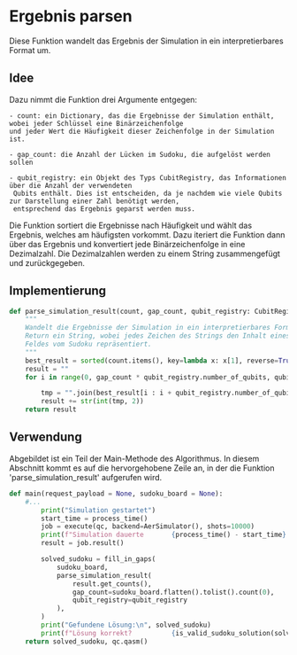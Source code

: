 # Ergebnis parsen
Diese Funktion wandelt das Ergebnis der Simulation in ein interpretierbares Format um.
## Idee
Dazu nimmt die Funktion drei Argumente entgegen:

    - count: ein Dictionary, das die Ergebnisse der Simulation enthält, wobei jeder Schlüssel eine Binärzeichenfolge
    und jeder Wert die Häufigkeit dieser Zeichenfolge in der Simulation ist.

    - gap_count: die Anzahl der Lücken im Sudoku, die aufgelöst werden sollen

    - qubit_registry: ein Objekt des Typs CubitRegistry, das Informationen über die Anzahl der verwendeten
     Qubits enthält. Dies ist entscheiden, da je nachdem wie viele Qubits zur Darstellung einer Zahl benötigt werden,
     entsprechend das Ergebnis geparst werden muss.

Die Funktion sortiert die Ergebnisse nach Häufigkeit und wählt das Ergebnis, welches am häufigsten vorkommt.
Dazu iteriert die Funktion dann über das Ergebnis und konvertiert jede Binärzeichenfolge in eine Dezimalzahl.
Die Dezimalzahlen werden zu einem String zusammengefügt und zurückgegeben.

## Implementierung
```python
def parse_simulation_result(count, gap_count, qubit_registry: CubitRegisty) -> str:
    """
    Wandelt die Ergebnisse der Simulation in ein interpretierbares Format um.
    Return ein String, wobei jedes Zeichen des Strings den Inhalt eines freien
    Feldes vom Sudoku repräsentiert.
    """
    best_result = sorted(count.items(), key=lambda x: x[1], reverse=True)[0][0][::-1]
    result = ""
    for i in range(0, gap_count * qubit_registry.number_of_qubits, qubit_registry.number_of_qubits):

        tmp = "".join(best_result[i : i + qubit_registry.number_of_qubits])
        result += str(int(tmp, 2))
    return result

```

## Verwendung
Abgebildet ist ein Teil der Main-Methode des Algorithmus. In diesem Abschnitt kommt es auf die
hervorgehobene Zeile an, in der die Funktion 'parse_simulation_result' aufgerufen wird.
```python {11}
def main(request_payload = None, sudoku_board = None):
    #...
        print("Simulation gestartet")
        start_time = process_time()
        job = execute(qc, backend=AerSimulator(), shots=10000)
        print(f"Simulation dauerte       {process_time() - start_time} Sekunden")
        result = job.result()

        solved_sudoku = fill_in_gaps(
            sudoku_board,
            parse_simulation_result(
                result.get_counts(),
                gap_count=sudoku_board.flatten().tolist().count(0),
                qubit_registry=qubit_registry
            ),
        )
        print("Gefundene Lösung:\n", solved_sudoku)
        print(f"Lösung korrekt?          {is_valid_sudoku_solution(solved_sudoku)}")
    return solved_sudoku, qc.qasm()
```
